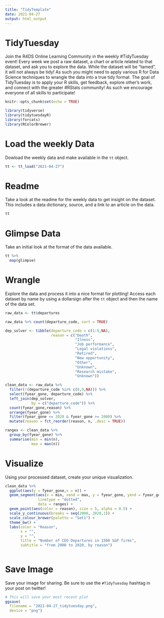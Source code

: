 ```yaml
---
title: "TidyTemplate"
date: 2021-04-27
output: html_output
---
```


# TidyTuesday

Join the R4DS Online Learning Community in the weekly #TidyTuesday event!
Every week we post a raw dataset, a chart or article related to that dataset, and ask you to explore the data.
While the dataset will be “tamed”, it will not always be tidy! As such you might need to apply various R for Data Science techniques to wrangle the data into a true tidy format.
The goal of TidyTuesday is to apply your R skills, get feedback, explore other’s work, and connect with the greater #RStats community!
As such we encourage everyone of all skills to participate!

```r

knitr::opts_chunk$set(echo = TRUE)

library(tidyverse)
library(tidytuesdayR)
library(forcats)
library(RColorBrewer)

```

# Load the weekly Data

Dowload the weekly data and make available in the `tt` object.

```r

tt <- tt_load("2021-04-27")

```


# Readme

Take a look at the readme for the weekly data to get insight on the dataset.
This includes a data dictionary, source, and a link to an article on the data.

```r

tt

```


# Glimpse Data

Take an initial look at the format of the data available.

```r

tt %>% 
  map(glimpse)

```

# Wrangle

Explore the data and process it into a nice format for plotting! Access each dataset by name by using a dollarsign after the `tt` object and then the name of the data set.

```r
raw_data <- tt$departures

raw_data %>% count(departure_code, sort = TRUE)

dep_solver <- tibble(departure_code = c(1:9,NA),
                     reason = c("Death",
                                "Ilness",
                                "Job performance",
                                "Legal violations",
                                "Retired",
                                "New opportunity",
                                "Other",
                                "Unknown",
                                "Research mistake",
                                "Unknown"))

clean_data <- raw_data %>% 
  filter(!(departure_code %in% c(8,9,NA))) %>% 
  select(fyear_gone, departure_code) %>% 
  left_join(dep_solver,
            by = c("departure_code")) %>% 
  count(fyear_gone,reason) %>% 
  arrange(fyear_gone) %>% 
  filter(fyear_gone <= 2020 & fyear_gone >= 2000) %>% 
  mutate(reason = fct_reorder(reason, n, .desc = TRUE)) 

ranges <- clean_data %>% 
  group_by(fyear_gone) %>% 
  summarise(min = min(n), 
            max = max(n))

```


# Visualize

Using your processed dataset, create your unique visualization.

```r
clean_data %>% 
  ggplot(aes(y = fyear_gone,x = n)) + 
  geom_segment(aes(x = min, xend = max, y = fyear_gone, yend = fyear_gone),
               linetype = "dotted",
               data = ranges) + 
  geom_point(aes(color = reason), size = 5, alpha = 0.5) + 
  scale_y_continuous(breaks = seq(2000, 2020,1)) + 
  scale_colour_brewer(palette = "Set1") + 
  theme_bw() + 
  labs(color = "Reason",
       x = "",
       y = "",
       title = "Number of CEO Departures in 1500 S&P firms",
       subtitle = "from 2000 to 2020, by reason")
  
```

# Save Image

Save your image for sharing. Be sure to use the `#TidyTuesday` hashtag in your post on twitter! 

```r

# This will save your most recent plot
ggsave(
  filename = "2021-04-27_tidytuesday.png",
  device = "png")

```
